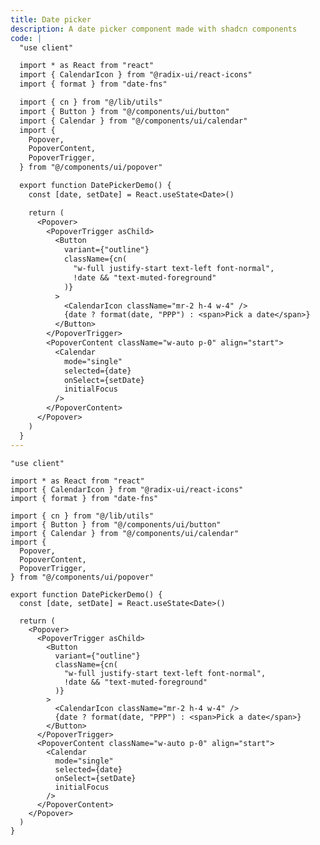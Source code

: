 ```yaml
---
title: Date picker
description: A date picker component made with shadcn components
code: |
  "use client"

  import * as React from "react"
  import { CalendarIcon } from "@radix-ui/react-icons"
  import { format } from "date-fns"

  import { cn } from "@/lib/utils"
  import { Button } from "@/components/ui/button"
  import { Calendar } from "@/components/ui/calendar"
  import {
    Popover,
    PopoverContent,
    PopoverTrigger,
  } from "@/components/ui/popover"

  export function DatePickerDemo() {
    const [date, setDate] = React.useState<Date>()

    return (
      <Popover>
        <PopoverTrigger asChild>
          <Button
            variant={"outline"}
            className={cn(
              "w-full justify-start text-left font-normal",
              !date && "text-muted-foreground"
            )}
          >
            <CalendarIcon className="mr-2 h-4 w-4" />
            {date ? format(date, "PPP") : <span>Pick a date</span>}
          </Button>
        </PopoverTrigger>
        <PopoverContent className="w-auto p-0" align="start">
          <Calendar
            mode="single"
            selected={date}
            onSelect={setDate}
            initialFocus
          />
        </PopoverContent>
      </Popover>
    )
  }
---
```


```tsx
"use client"

import * as React from "react"
import { CalendarIcon } from "@radix-ui/react-icons"
import { format } from "date-fns"

import { cn } from "@/lib/utils"
import { Button } from "@/components/ui/button"
import { Calendar } from "@/components/ui/calendar"
import {
  Popover,
  PopoverContent,
  PopoverTrigger,
} from "@/components/ui/popover"

export function DatePickerDemo() {
  const [date, setDate] = React.useState<Date>()

  return (
    <Popover>
      <PopoverTrigger asChild>
        <Button
          variant={"outline"}
          className={cn(
            "w-full justify-start text-left font-normal",
            !date && "text-muted-foreground"
          )}
        >
          <CalendarIcon className="mr-2 h-4 w-4" />
          {date ? format(date, "PPP") : <span>Pick a date</span>}
        </Button>
      </PopoverTrigger>
      <PopoverContent className="w-auto p-0" align="start">
        <Calendar
          mode="single"
          selected={date}
          onSelect={setDate}
          initialFocus
        />
      </PopoverContent>
    </Popover>
  )
}
```